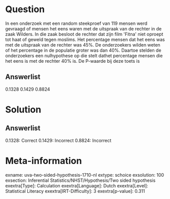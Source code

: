 Question
========

In een onderzoek met een random steekproef van 119 mensen werd gevraagd
of mensen het eens waren met de uitspraak van de rechter in de zaak
Wilders. In die zaak besloot de rechter dat zijn film \'Fitna\' niet
oproept tot haat of geweld tegen moslims. Het percentage mensen dat het
eens was met de uitspraak van de rechter was 45%. De onderzoekers wilden
weten of het percentage in de populatie groter was dan 40%. Daartoe
stelden de onderzoekers een nulhypothese op die stelt dathet percentage
mensen die het eens is met de rechter 40% is. De P-waarde bij deze toets
is

Answerlist
----------

0.1328
0.1429
0.8824

Solution
========

Answerlist
----------

0.1328: Correct
0.1429: Incorrect
0.8824: Incorrect

Meta-information
================
exname: uva-two-sided-hypothesis-1710-nl
extype: schoice
exsolution: 100
exsection: Inferential Statistics/NHST/Hypothesis/Two sided hypothesis
exextra[Type]: Calculation
exextra[Language]: Dutch
exextra[Level]: Statistical Literacy
exextra[IRT-Difficulty]: 3
exextra[p-value]: 0.311
